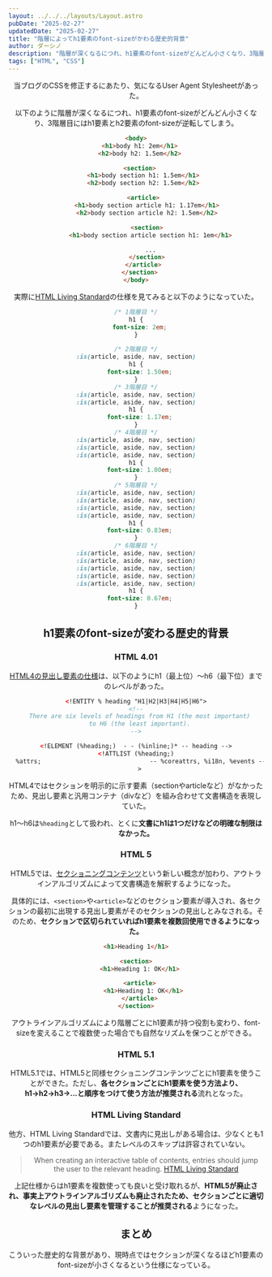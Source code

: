 ```yaml
---
layout: ../../../layouts/Layout.astro
pubDate: "2025-02-27"
updatedDate: "2025-02-27"
title: "階層によってh1要素のfont-sizeがかわる歴史的背景"
author: ダーシノ
description: "階層が深くなるにつれ、h1要素のfont-sizeがどんどん小さくなり、3階層目にはh1要素とh2要素のfont-sizeが逆転してしまう。実際にHTML Living Standardの仕様を見てみると以下のようになっていた。"
tags: ["HTML", "CSS"]
---
```



<Header {...frontmatter} />

当ブログのCSSを修正するにあたり、気になるUser Agent Stylesheetがあった。


以下のように階層が深くなるにつれ、h1要素のfont-sizeがどんどん小さくなり、3階層目にはh1要素とh2要素のfont-sizeが逆転してしまう。
```html
<body>
  <h1>body h1: 2em</h1>
  <h2>body h2: 1.5em</h2>

  <section>
    <h1>body section h1: 1.5em</h1>
    <h2>body section h2: 1.5em</h2>

    <article>
      <h1>body section article h1: 1.17em</h1>
      <h2>body section article h2: 1.5em</h2>

      <section>
        <h1>body section article section h1: 1em</h1>

        ...
      </section>
    </article>
  </section>
</body>
```

実際に[HTML Living Standard](https://html.spec.whatwg.org/multipage/rendering.html#sections-and-headings)の仕様を見てみると以下のようになっていた。


```css
/* 1階層目 */
h1 {
  font-size: 2em;
}

/* 2階層目 */
:is(article, aside, nav, section)
h1 {
  font-size: 1.50em;
}
/* 3階層目 */
:is(article, aside, nav, section)
:is(article, aside, nav, section)
h1 {
  font-size: 1.17em;
}
/* 4階層目 */
:is(article, aside, nav, section)
:is(article, aside, nav, section)
:is(article, aside, nav, section)
h1 {
  font-size: 1.00em;
}
/* 5階層目 */
:is(article, aside, nav, section)
:is(article, aside, nav, section)
:is(article, aside, nav, section)
:is(article, aside, nav, section)
h1 {
  font-size: 0.83em;
}
/* 6階層目 */
:is(article, aside, nav, section)
:is(article, aside, nav, section)
:is(article, aside, nav, section)
:is(article, aside, nav, section)
:is(article, aside, nav, section)
h1 {
  font-size: 0.67em;
}
```

## h1要素のfont-sizeが変わる歴史的背景

### HTML 4.01
[HTML4の見出し要素の仕様](https://www.w3.org/TR/html401/struct/global.html#h-7.5.5)は、以下のようにh1（最上位）〜h6（最下位）までのレベルがあった。

```xml
<!ENTITY % heading "H1|H2|H3|H4|H5|H6">
<!--
  There are six levels of headings from H1 (the most important)
  to H6 (the least important).
-->

<!ELEMENT (%heading;)  - - (%inline;)* -- heading -->
<!ATTLIST (%heading;)
  %attrs;                              -- %coreattrs, %i18n, %events --
  >
```

HTML4ではセクションを明示的に示す要素（sectionやarticleなど）がなかったため、見出し要素と汎用コンテナ（divなど）を組み合わせて文書構造を表現していた。

h1〜h6は`%heading`として扱われ、とくに**文書にh1は1つだけなどの明確な制限はなかった。**

### HTML 5

HTML5では、[セクショニングコンテンツ](https://www.w3.org/TR/2011/WD-html5-20110405/sections.html#headings-and-sections)という新しい概念が加わり、アウトラインアルゴリズムによって文書構造を解釈するようになった。

具体的には、`<section>`や`<article>`などのセクション要素が導入され、各セクションの最初に出現する見出し要素がそのセクションの見出しとみなされる。そのため、**セクションで区切られていればh1要素を複数回使用できるようになった。**
```html
<h1>Heading 1</h1>

<section>
  <h1>Heading 1: OK</h1>

  <article>
    <h1>Heading 1: OK</h1>
  </article>
</section>
```

アウトラインアルゴリズムにより階層ごとにh1要素が持つ役割も変わり、font-sizeを変えることで複数使った場合でも自然なリズムを保つことができる。

### HTML 5.1

HTML5.1では、HTML5と同様セクショニングコンテンツごとにh1要素を使うことができた。ただし、**各セクションごとにh1要素を使う方法より、h1→h2→h3→...と順序をつけて使う方法が推奨される**流れとなった。

### HTML Living Standard

他方、HTML Living Standardでは、文書内に見出しがある場合は、少なくとも1つのh1要素が必要である。またレベルのスキップは許容されていない。

> When creating an interactive table of contents, entries should jump the user to the relevant heading.
> [HTML Living Standard](https://html.spec.whatwg.org/multipage/sections.html#headings-and-outlines:~:text=When%20creating%20an%20interactive%20table%20of%20contents%2C%20entries%20should%20jump%20the%20user%20to%20the%20relevant%20heading.)

上記仕様からはh1要素を複数使っても良いと受け取れるが、**HTML5が廃止され、事実上アウトラインアルゴリズムも廃止されたため、セクションごとに適切なレベルの見出し要素を管理することが推奨される**ようになった。

## まとめ

こういった歴史的な背景があり、現時点ではセクションが深くなるほどh1要素のfont-sizeが小さくなるという仕様になっている。

